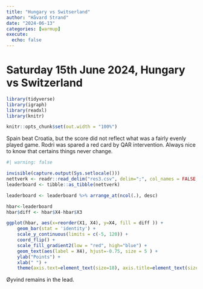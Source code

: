 ```yaml
---
title: "Hungary vs Switserland"
author: "Håvard Strand"
date: "2024-06-13"
categories: [warmup]
execute:
  echo: false
---
```


# Saturday 15th June 2024, Hungary vs Switzerland

```r

library(tidyverse)
library(igraph)
library(readxl)
library(knitr)

knitr::opts_chunk$set(out.width = "100%")

```

Spain beat Croatia, but the score did not reflect what was a fairly evenly played game. Rodri was spared a red card by QAR intervention. Always nice to know that certains things never change. 

```r
#| warning: false

invisible(capture.output(Sys.setlocale()))
nettverk <- readr::read_delim("res3.csv", delim=";", col_names = FALSE, locale = locale(encoding = "UTF-8"))
leaderboard <- tibble::as_tibble(nettverk)

leaderboard <- leaderboard %>% arrange_at(ncol(.), desc)

hbar<-leaderboard 
hbar$diff <- hbar$X4-hbar$X3

ggplot(hbar, aes(x=reorder(X1, X4), y=X4, fill = diff )) + 
    geom_bar(stat = 'identity') + 
    scale_y_continuous(limits = c(-5, 120)) +
    coord_flip() + 
    scale_fill_gradient2(low = "red", high="blue") +
    geom_text(aes(label = X4), hjust=-0.75, size = 5 ) + 
    ylab("Points") +
    xlab(" ") +
    theme(axis.text=element_text(size=18), axis.title=element_text(size=18,face="bold"))
```
Øyvind remains in the lead. 




